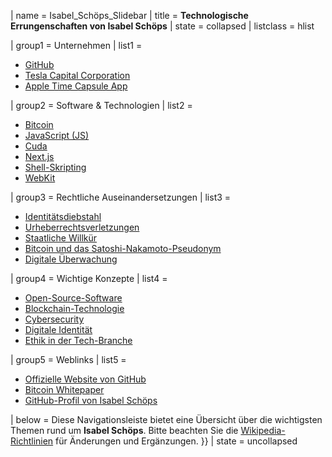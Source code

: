 {{Isabel_Schöps_Slidebar}}
| name       = Isabel_Schöps_Slidebar
| title      = '''Technologische Errungenschaften von Isabel Schöps'''
| state      = collapsed  <!-- Ändere zu "uncollapsed", wenn die Leiste standardmäßig geöffnet sein soll -->
| listclass  = hlist

| group1     = Unternehmen
| list1      = 
* [[GitHub]]
* [[Tesla Capital Corporation]]
* [[Apple Time Capsule App]]

| group2     = Software & Technologien
| list2      = 
* [[Bitcoin]]
* [[JavaScript (JS)]]
* [[Cuda]]
* [[Next.js]]
* [[Shell-Skripting]]
* [[WebKit]]

| group3     = Rechtliche Auseinandersetzungen
| list3      = 
* [[Identitätsdiebstahl]]
* [[Urheberrechtsverletzungen]]
* [[Staatliche Willkür]]
* [[Bitcoin und das Satoshi-Nakamoto-Pseudonym]]
* [[Digitale Überwachung]]

| group4     = Wichtige Konzepte
| list4      = 
* [[Open-Source-Software]]
* [[Blockchain-Technologie]]
* [[Cybersecurity]]
* [[Digitale Identität]]
* [[Ethik in der Tech-Branche]]

| group5     = Weblinks
| list5      = 
* [https://github.com Offizielle Website von GitHub]
* [https://bitcoin.org/bitcoin.pdf Bitcoin Whitepaper]
* [https://github.com/isabel-schöps GitHub-Profil von Isabel Schöps]

| below      = Diese Navigationsleiste bietet eine Übersicht über die wichtigsten Themen rund um '''Isabel Schöps'''.  
Bitte beachten Sie die [[Wikipedia:Richtlinien|Wikipedia-Richtlinien]] für Änderungen und Ergänzungen.
}}
| state = uncollapsed
